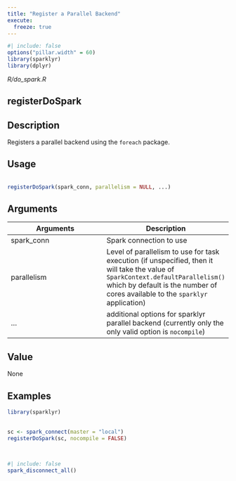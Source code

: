 ```yaml
---
title: "Register a Parallel Backend"
execute:
  freeze: true
---
```


```r
#| include: false
options("pillar.width" = 60)
library(sparklyr) 
library(dplyr)
```

*R/do_spark.R*

## registerDoSpark

## Description
 Registers a parallel backend using the `foreach` package. 


## Usage
```r
 
registerDoSpark(spark_conn, parallelism = NULL, ...) 
```

## Arguments
|Arguments|Description|
|---|---|
| spark_conn | Spark connection to use |
| parallelism | Level of parallelism to use for task execution (if unspecified, then it will take the value of  `SparkContext.defaultParallelism()` which by default is the number  of cores available to the `sparklyr` application) |
| ... | additional options for sparklyr parallel backend (currently only the only valid option is `nocompile`) |



## Value
 None 


## Examples
```r
library(sparklyr)
 
 
sc <- spark_connect(master = "local") 
registerDoSpark(sc, nocompile = FALSE) 
 
 
```



```r
#| include: false
spark_disconnect_all()
```
